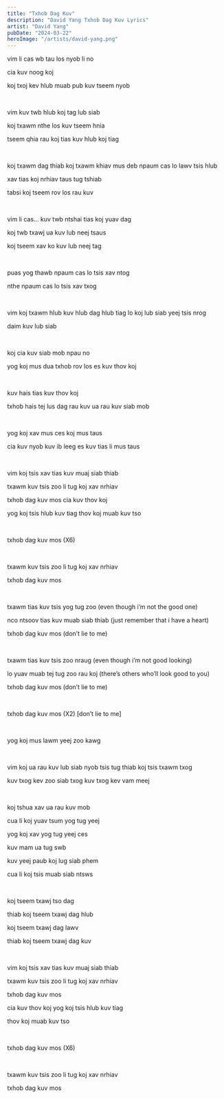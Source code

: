 ```yaml
---
title: "Txhob Dag Kuv"
description: "David Yang Txhob Dag Kuv Lyrics"
artist: "David Yang"
pubDate: "2024-03-22"
heroImage: "/artists/david-yang.png"
---
```


vim li cas wb tau los nyob li no

cia kuv noog koj

koj txoj kev hlub muab pub kuv tseem nyob

<br />

vim kuv twb hlub koj tag lub siab

koj txawm nthe los kuv tseem hnia

tseem qhia rau koj tias kuv hlub koj tiag

<br />

koj txawm dag thiab koj txawm khiav mus deb npaum cas lo lawv tsis hlub

xav tias koj nrhiav taus tug tshiab

tabsi koj tseem rov los rau kuv

<br />

vim li cas... kuv twb ntshai tias koj yuav dag

koj twb txawj ua kuv lub neej tsaus

koj tseem xav ko kuv lub neej tag

<br />

puas yog thawb npaum cas lo tsis xav ntog

nthe npaum cas lo tsis xav txog

<br />

vim koj txawm hlub kuv hlub dag hlub tiag lo koj lub siab yeej tsis nrog

daim kuv lub siab

<br />

koj cia kuv siab mob npau no

yog koj mus dua txhob rov los es kuv thov koj

<br />

kuv hais tias kuv thov koj

txhob hais tej lus dag rau kuv ua rau kuv siab mob

<br />

yog koj xav mus ces koj mus taus

cia kuv nyob kuv ib leeg es kuv tias li mus taus

<br />

vim koj tsis xav tias kuv muaj siab thiab

txawm kuv tsis zoo li tug koj xav nrhiav

txhob dag kuv mos cia kuv thov koj

yog koj tsis hlub kuv tiag thov koj muab kuv tso

<br />

txhob dag kuv mos (X6)

<br />

txawm kuv tsis zoo li tug koj xav nrhiav

txhob dag kuv mos

<br />

txawm tias kuv tsis yog tug zoo (even though i’m not the good one)

nco ntsoov tias kuv muab siab thiab (just remember that i have a heart)

txhob dag kuv mos (don’t lie to me)

<br />

txawm tias kuv tsis zoo nraug (even though i’m not good looking)

lo yuav muab tej tug zoo rau koj (there’s others who’ll look good to you)

txhob dag kuv mos (don’t lie to me)

<br />

txhob dag kuv mos (X2) [don’t lie to me]

<br />

yog koj mus lawm yeej zoo kawg

<br />

vim koj ua rau kuv lub siab nyob tsis tug thiab koj tsis txawm txog

kuv txog kev zoo siab txog kuv txog kev vam meej

<br />

koj tshua xav ua rau kuv mob

cua li koj yuav tsum yog tug yeej

yog koj xav yog tug yeej ces

kuv mam ua tug swb

kuv yeej paub koj lug siab phem

cua li koj tsis muab siab ntsws

<br />

koj tseem txawj tso dag

thiab koj tseem txawj dag hlub

koj tseem txawj dag lawv

thiab koj tseem txawj dag kuv

<br />

vim koj tsis xav tias kuv muaj siab thiab

txawm kuv tsis zoo li tug koj xav nrhiav

txhob dag kuv mos

cia kuv thov koj yog koj tsis hlub kuv tiag

thov koj muab kuv tso

<br />

txhob dag kuv mos (X6)

<br />

txawm kuv tsis zoo li tug koj xav nrhiav

txhob dag kuv mos
